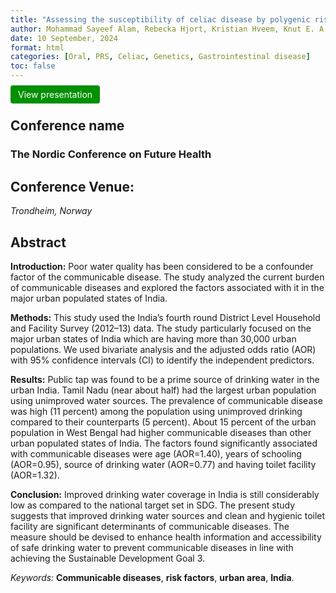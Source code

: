 ```yaml
---
title: "Assessing the susceptibility of celiac disease by polygenic risk scores: analysis of a population-based cohort, the HUNT study."
author: Mohammad Sayeef Alam, Rebecka Hjort, Kristian Hveem, Knut E. A. Lundin, Iris H. Jonkers, Ludvig M. Sollid, Eivind Ness-Jensen
date: 10 September, 2024
format: html
categories: [Oral, PRS, Celiac, Genetics, Gastrointestinal disease]
toc: false
---
```


<a href="files/NCFH2024_Oral.pdf" target="_blank" style="background-color: #009000; color: white; padding: 6px 12px; text-decoration: none; border-radius: 4px;"> View presentation </a>

## Conference name

### The Nordic Conference on Future Health

## Conference Venue:

*Trondheim, Norway*

## Abstract

**Introduction:** Poor water quality has been considered to be a confounder factor of the communicable disease. The study analyzed the current burden of communicable diseases and explored the factors associated with it in the major urban populated states of India.

**Methods:** This study used the India’s fourth round District Level Household and Facility Survey (2012–13) data. The study particularly focused on the major urban states of India which are having more than 30,000 urban populations. We used bivariate analysis and the adjusted odds ratio (AOR) with 95% confidence intervals (CI) to identify the independent predictors.

**Results:** Public tap was found to be a prime source of drinking water in the urban India. Tamil Nadu (near about half) had the largest urban population using unimproved water sources. The prevalence of communicable disease was high (11 percent) among the population using unimproved drinking compared to their counterparts (5 percent). About 15 percent of the urban population in West Bengal had higher communicable diseases than other urban populated states of India. The factors found significantly associated with communicable diseases were age (AOR=1.40), years of schooling (AOR=0.95), source of drinking water (AOR=0.77) and having toilet facility (AOR=1.32).

**Conclusion:** Improved drinking water coverage in India is still considerably low as compared to the national target set in SDG. The present study suggests that improved drinking water sources and clean and hygienic toilet facility are significant determinants of communicable diseases. The measure should be devised to enhance health information and accessibility of safe drinking water to prevent communicable diseases in line with achieving the Sustainable Development Goal 3.

*Keywords:* **Communicable diseases**, **risk factors**, **urban area**, **India**.

